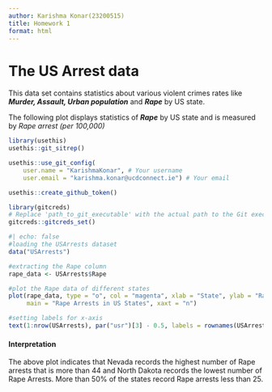 ```yaml
---
author: Karishma Konar(23200515)
title: Homework 1
format: html
---
```


# The US Arrest data

This data set contains statistics about various violent crimes rates like ***Murder, Assault, Urban population*** and ***Rape*** by US state.

The following plot displays statistics of ***Rape*** by US state and is measured by *Rape arrest (per 100,000)*

```r
library(usethis)
usethis::git_sitrep()
```
```r
usethis::use_git_config(
    user.name = "KarishmaKonar", # Your username
    user.email = "karishma.konar@ucdconnect.ie") # Your email
```

```r
usethis::create_github_token()
```
```r
library(gitcreds)
# Replace 'path_to_git_executable' with the actual path to the Git executable
gitcreds::gitcreds_set()

```


```r
#| echo: false
#loading the USArrests dataset
data("USArrests")

#extracting the Rape column
rape_data <- USArrests$Rape

#plot the Rape data of different states
plot(rape_data, type = "o", col = "magenta", xlab = "State", ylab = "Rape Arrests (per 100,000)", 
     main = "Rape Arrests in US States", xaxt = "n")

#setting labels for x-axis
text(1:nrow(USArrests), par("usr")[3] - 0.5, labels = rownames(USArrests), srt = 60, adj = 1, cex = 0.6, xpd = TRUE)

```

#### Interpretation

The above plot indicates that Nevada records the highest number of Rape arrests that is more than 44 and North Dakota records the lowest number of Rape Arrests. More than 50% of the states record Rape arrests less than 25.
